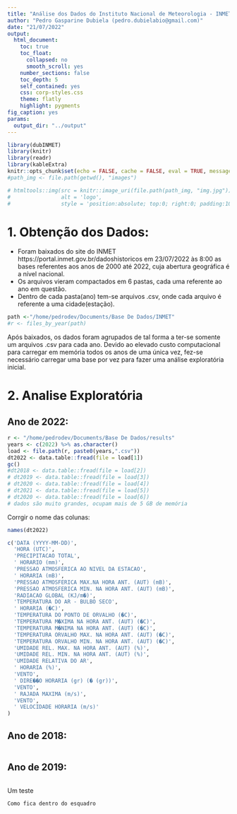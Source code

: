 ```yaml
---
title: "Análise dos Dados do Instituto Nacional de Meteorologia - INMET (2017 até 2022)"
author: "Pedro Gasparine Dubiela (pedro.dubielabio@gmail.com)"
date: "21/07/2022"
output:
  html_document:
    toc: true
    toc_float:
      collapsed: no
      smooth_scroll: yes
    number_sections: false
    toc_depth: 5
    self_contained: yes
    css: corp-styles.css
    theme: flatly
    highlight: pygments    
fig_caption: yes
params: 
  output_dir: "../output"
---
```


```r
library(dubINMET)
library(knitr)
library(readr)
library(kableExtra)
knitr::opts_chunk$set(echo = FALSE, cache = FALSE, eval = TRUE, message=FALSE, warning=FALSE)
#path_img <- file.path(getwd(), "images")
```

```r
# htmltools::img(src = knitr::image_uri(file.path(path_img, "img.jpg")), 
#                alt = 'logo', 
#                style = 'position:absolute; top:0; right:0; padding:10px; width:150px; height:120px;')
```

 
# 1. Obtenção dos Dados:
- Foram baixados do site do INMET https://portal.inmet.gov.br/dadoshistoricos em 23/07/2022 às 8:00 as bases referentes
aos anos de 2000 até  2022, cuja abertura geográfica é a nível nacional.
- Os arquivos vieram compactados em 6 pastas, cada uma referente ao ano em questão. 
- Dentro de cada pasta(ano) tem-se arquivos .csv, onde cada arquivo é referente a uma cidade(estação).
```r
path <-"/home/pedrodev/Documents/Base De Dados/INMET"
#r <- files_by_year(path)
```

Após baixados, os dados foram agrupados de tal forma a ter-se somente um arquivos .csv para cada ano. Devido ao elevado
custo computacional para carregar em memória todos os anos de uma única vez, fez-se necessário carregar uma base por vez para fazer uma análise exploratória inicial.

# 2. Analise Exploratória

## Ano de 2022:
```r
r <- "/home/pedrodev/Documents/Base De Dados/results"
years <- c(2022) %>% as.character()
load <- file.path(r, paste0(years,".csv"))
dt2022 <- data.table::fread(file = load[1])
gc()
#dt2018 <- data.table::fread(file = load[2])
# dt2019 <- data.table::fread(file = load[3])
# dt2020 <- data.table::fread(file = load[4])
# dt2021 <- data.table::fread(file = load[5])
# dt2020 <- data.table::fread(file = load[6])
# dados são muito grandes, ocupam mais de 5 GB de memória

```

Corrgir o nome das colunas:
```r
names(dt2022)

c('DATA (YYYY-MM-DD)',	
  'HORA (UTC)',	
  'PRECIPITACAO TOTAL',	
  ' HORARIO (mm)',	
  'PRESSAO ATMOSFERICA AO NIVEL DA ESTACAO',
  ' HORARIA (mB)',	
  'PRESSAO ATMOSFERICA MAX.NA HORA ANT. (AUT) (mB)',	
  'PRESSAO ATMOSFERICA MIN. NA HORA ANT. (AUT) (mB)',	
  'RADIACAO GLOBAL (KJ/m�)',	
  'TEMPERATURA DO AR - BULBO SECO',	
  ' HORARIA (�C)',	
  'TEMPERATURA DO PONTO DE ORVALHO (�C)',	
  'TEMPERATURA M�XIMA NA HORA ANT. (AUT) (�C)',	
  'TEMPERATURA M�NIMA NA HORA ANT. (AUT) (�C)',	
  'TEMPERATURA ORVALHO MAX. NA HORA ANT. (AUT) (�C)',	
  'TEMPERATURA ORVALHO MIN. NA HORA ANT. (AUT) (�C)',	
  'UMIDADE REL. MAX. NA HORA ANT. (AUT) (%)',	
  'UMIDADE REL. MIN. NA HORA ANT. (AUT) (%)',	
  'UMIDADE RELATIVA DO AR',	
  ' HORARIA (%)',	
  'VENTO',	
  ' DIRE��O HORARIA (gr) (� (gr))',	
  'VENTO',	
  ' RAJADA MAXIMA (m/s)',	
  'VENTO',	
  ' VELOCIDADE HORARIA (m/s)'
)
```
## Ano de 2018:
```r

```

## Ano de 2019:
```r

```

Um teste 
``` 
Como fica dentro do esquadro

```




